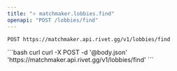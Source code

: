 ```yaml
---
title: "⭐️ matchmaker.lobbies.find"
openapi: "POST /lobbies/find"
---
```


```
POST https://matchmaker.api.rivet.gg/v1/lobbies/find
```


<RequestExample>
```bash curl
curl -X POST -d '@body.json' 'https://matchmaker.api.rivet.gg/v1/lobbies/find'
```
</RequestExample>
